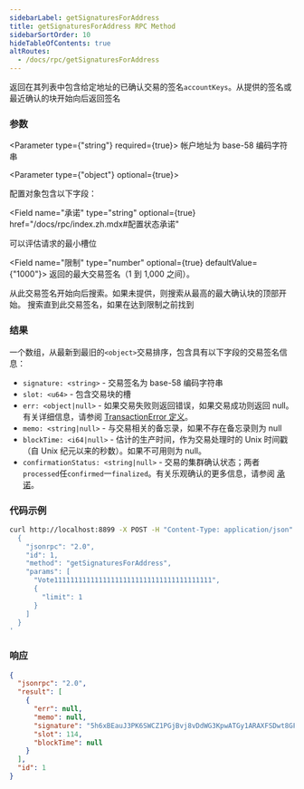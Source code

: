 ```yaml
---
sidebarLabel: getSignaturesForAddress
title: getSignaturesForAddress RPC Method
sidebarSortOrder: 10
hideTableOfContents: true
altRoutes:
  - /docs/rpc/getSignaturesForAddress
---
```


返回在其列表中包含给定地址的已确认交易的签名`accountKeys`。从提供的签名或最近确认的块开始向后返回签名

<DocSideBySide>

<DocLeftSide>

### 参数

<Parameter type={"string"} required={true}>
  帐户地址为 base-58 编码字符串
</Parameter>

<Parameter type={"object"} optional={true}>

  配置对象包含以下字段：

<Field
  name="承诺"
  type="string"
  optional={true}
  href="/docs/rpc/index.zh.mdx#配置状态承诺"
></Field>

<Field name="minContextSlot" type="number" optional={true}>
  可以评估请求的最小槽位
</Field>

<Field name="限制" type="number" optional={true} defaultValue={"1000"}>
  返回的最大交易签名（1 到 1,000 之间）。
</Field>

<Field name="之前" type="string" optional={true}>
  从此交易签名开始向后搜索。如果未提供，则搜索从最高的最大确认块的顶部开始。
</Field>

<Field name="until" type="string" optional={true}>
  搜索直到此交易签名，如果在达到限制之前找到
</Field>

</Parameter>

### 结果

  一个数组，从最新到最旧的`<object>`交易排序，包含具有以下字段的交易签名信息：

- `signature: <string>` - 交易签名为 base-58 编码字符串
- `slot: <u64>` - 包含交易块的槽
- `err: <object|null>` - 如果交易失败则返回错误，如果交易成功则返回 null。 有关详细信息，请参阅
  [TransactionError 定义](https://github.com/solana-labs/solana/blob/c0c60386544ec9a9ec7119229f37386d9f070523/sdk/src/transaction/error.rs#L13)。
- `memo: <string|null>` - 与交易相关的备忘录，如果不存在备忘录则为 null
- `blockTime: <i64|null>` - 估计的生产时间，作为交易处理时的 Unix 时间戳（自 Unix 纪元以来的秒数）。如果不可用则为 null。
- `confirmationStatus: <string|null>` - 交易的集群确认状态；两者`processed`任`confirmed`一`finalized`。有关乐观确认的更多信息，请参阅
  [承诺](/docs/rpc/index.zh.mdx#配置状态承诺)。

</DocLeftSide>

<DocRightSide>

### 代码示例

```bash
curl http://localhost:8899 -X POST -H "Content-Type: application/json" -d '
  {
    "jsonrpc": "2.0",
    "id": 1,
    "method": "getSignaturesForAddress",
    "params": [
      "Vote111111111111111111111111111111111111111",
      {
        "limit": 1
      }
    ]
  }
'
```

### 响应

```json
{
  "jsonrpc": "2.0",
  "result": [
    {
      "err": null,
      "memo": null,
      "signature": "5h6xBEauJ3PK6SWCZ1PGjBvj8vDdWG3KpwATGy1ARAXFSDwt8GFXM7W5Ncn16wmqokgpiKRLuS83KUxyZyv2sUYv",
      "slot": 114,
      "blockTime": null
    }
  ],
  "id": 1
}
```

</DocRightSide>
</DocSideBySide>
